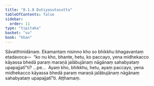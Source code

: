 ```yaml
---
title: "8.1.8 Dutiyasutasutta"
tableOfContents: false
sidebar:
  order: 11
type: "tipitaka"
basket: "su"
book: "khan"
---
```



<DynamicBreadcrumb />

<Division number="349" book="khan">

<Paragraph number="1168" book="khan">
Sāvatthinidānaṃ. Ekamantaṃ nisinno kho so bhikkhu bhagavantaṃ etadavoca—  “ko nu kho, bhante, hetu, ko paccayo, yena midhekacco kāyassa bhedā paraṃ maraṇā jalābujānaṃ nāgānaṃ sahabyataṃ upapajjatī”ti? …pe…  Ayaṃ kho, bhikkhu, hetu, ayaṃ paccayo, yena midhekacco kāyassa bhedā paraṃ maraṇā jalābujānaṃ nāgānaṃ sahabyataṃ upapajjatī”ti.

</Paragraph>
</Division>

<Paragraph number="1169" type="center" book="khan">
Aṭṭhamaṃ.
</Paragraph>